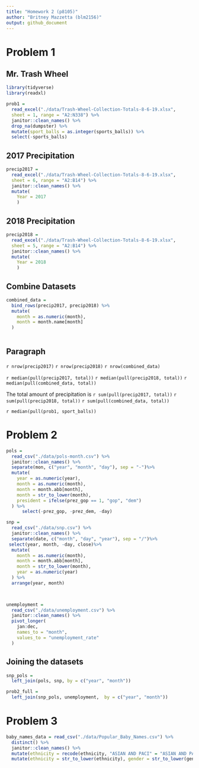 ```yaml
---
title: "Homework 2 (p8105)"
author: "Britney Mazzetta (blm2156)"
output: github_document
---
```


# Problem 1

## Mr. Trash Wheel
```r
library(tidyverse)
library(readxl)

prob1 = 
  read_excel("./data/Trash-Wheel-Collection-Totals-8-6-19.xlsx", 
  sheet = 1, range = "A2:N338") %>%
  janitor::clean_names() %>%
  drop_na(dumpster) %>%
  mutate(sport_balls = as.integer(sports_balls)) %>%
  select(-sports_balls)

```

## 2017 Precipitation
```r
precip2017 = 
  read_excel("./data/Trash-Wheel-Collection-Totals-8-6-19.xlsx", 
  sheet = 6, range = "A2:B14") %>%
  janitor::clean_names() %>%
  mutate(
    Year = 2017
    )
```

## 2018 Precipitation
```r
precip2018 = 
  read_excel("./data/Trash-Wheel-Collection-Totals-8-6-19.xlsx", 
  sheet = 5, range = "A2:B14") %>%
  janitor::clean_names() %>%
  mutate(
    Year = 2018
    )
```

## Combine Datasets

```r
combined_data =
  bind_rows(precip2017, precip2018) %>%
  mutate(
    month = as.numeric(month),
    month = month.name[month]
  )
  
```

## Paragraph

`r nrow(precip2017)`
`r nrow(precip2018)`
`r nrow(combined_data)`

`r median(pull(precip2017, total))`
`r median(pull(precip2018, total))`
`r median(pull(combined_data, total))`

The total amount of precipitation is `r sum(pull(precip2017, total))`
`r sum(pull(precip2018, total))`
`r sum(pull(combined_data, total))`

`r median(pull(prob1, sport_balls))`

# Problem 2

```r
pols = 
  read_csv("./data/pols-month.csv") %>%
  janitor::clean_names() %>% 
  separate(mon, c("year", "month", "day"), sep = "-")%>%
  mutate(
    year = as.numeric(year),
    month = as.numeric(month),
    month = month.abb[month],
    month = str_to_lower(month),
    president = ifelse(prez_gop == 1, "gop", "dem") 
  ) %>%
      select(-prez_gop, -prez_dem, -day)

```


```r
snp = 
  read_csv("./data/snp.csv") %>%
  janitor::clean_names() %>% 
  separate(date, c("month", "day", "year"), sep = "/")%>%
 select(year, month, -day, close)%>%
  mutate(
    month = as.numeric(month),
    month = month.abb[month],
    month = str_to_lower(month),
    year = as.numeric(year)
  ) %>%
  arrange(year, month)

  
```

```r
unemployment = 
  read_csv("./data/unemployment.csv") %>%
  janitor::clean_names() %>% 
  pivot_longer(
    jan:dec,
    names_to = "month",
    values_to = "unemployment_rate"
  )
```
## Joining the datasets

```r
snp_pols = 
  left_join(pols, snp, by = c("year", "month"))

prob2_full =
  left_join(snp_pols, unemployment,  by = c("year", "month"))

```
# Problem 3

```r
baby_names_data = read_csv("./data/Popular_Baby_Names.csv") %>%
  distinct() %>%
  janitor::clean_names() %>%
  mutate(ethnicity = recode(ethnicity, "ASIAN AND PACI" = "ASIAN AND PACIFIC ISLANDER", "BLACK NON HISP" = "BLACK NON HISPANIC", "WHITE NON HISP" = "WHITE NON HISPANIC")) %>%
  mutate(ethnicity = str_to_lower(ethnicity), gender = str_to_lower(gender), childs_first_name = str_to_lower(childs_first_name))
```


